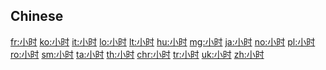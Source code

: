 {{also|小時}}
==Chinese==
{{zh-see|小時}}

[[fr:小时]]
[[ko:小时]]
[[it:小时]]
[[lo:小时]]
[[lt:小时]]
[[hu:小时]]
[[mg:小时]]
[[ja:小时]]
[[no:小时]]
[[pl:小时]]
[[ro:小时]]
[[sm:小时]]
[[ta:小时]]
[[th:小时]]
[[chr:小时]]
[[tr:小时]]
[[uk:小时]]
[[zh:小时]]